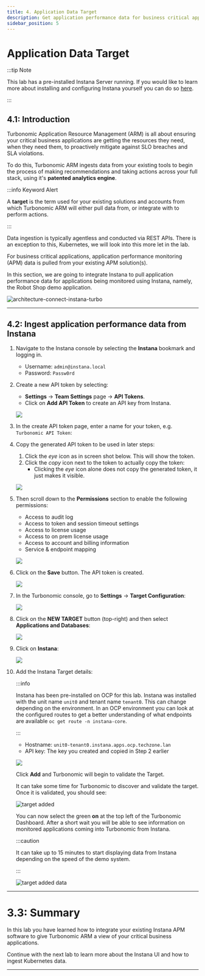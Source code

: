 ```yaml
---
title: 4. Application Data Target
description: Get application performance data for business critical applications
sidebar_position: 5
---
```


# Application Data Target

:::tip Note

This lab has a pre-installed Instana Server running. If you would like to learn
more about installing and configuring Instana yourself you can do so
[here](https://ibm.github.io/waiops-tech-jam/labs/instana/introduction/).

:::

## 4.1: Introduction

Turbonomic Application Resource Management (ARM) is all about ensuring your
critical business applications are getting the resources they need, when they
need them, to proactively mitigate against SLO breaches and SLA violations.

To do this, Turbonomic ARM ingests data from your existing tools to begin the
process of making recommendations and taking actions across your full stack,
using it's **patented analytics engine**.

:::info Keyword Alert

A **target** is the term used for your existing solutions and accounts from
which Turbonomic ARM will either pull data from, or integrate with to perform
actions.

:::

Data ingestion is typically agentless and conducted via REST APIs. There is an
exception to this, Kubernetes, we will look into this more let in the lab.

For business critical applications, application performance monitoring (APM)
data is pulled from your existing APM solution(s).

In this section, we are going to integrate Instana to pull application
performance data for applications being monitored using Instana, namely, the
Robot Shop demo application.

![architecture-connect-instana-turbo](images/architecture-connect-instana-turbo.png)

---

## 4.2: Ingest application performance data from Instana

1. Navigate to the Instana console by selecting the **Instana** bookmark and
   logging in.

   - Username: `admin@instana.local`
   - Password: `Passw0rd`

1. Create a new API token by selecting:

   - **Settings** -> **Team Settings** page -> **API Tokens**.
   - Click on **Add API Token** to create an API key from Instana.

   ![](images/addApiToken.png)

1. In the create API token page, enter a name for your token, e.g.
   `Turbonomic API Token`:

1. Copy the generated API token to be used in later steps:

   1. Click the _eye_ icon as in screen shot below. This will show the token.
   2. Click the _copy_ icon next to the token to actually copy the token:
      - Clicking the _eye_ icon alone does not copy the generated token, it just
        makes it visible.

   ![](images/apiToken1.png)

1. Then scroll down to the **Permissions** section to enable the following
   permissions:

   - Access to audit log
   - Access to token and session timeout settings
   - Access to license usage
   - Access to on prem license usage
   - Access to account and billing information
   - Service & endpoint mapping

   ![](images/apiToken2.png)

1. Click on the **Save** button. The API token is created.

   ![](images/apiToken3.png)

1. In the Turbonomic console, go to **Settings** -> **Target Configuration**:

   ![](images/turbo-target-configuration.png)

1. Click on the **NEW TARGET** button (top-right) and then select **Applications
   and Databases**:

   ![](images/application-and-databases.png)

1. Click on **Instana**:

   ![](images/instanaTarget.png)

1. Add the Instana Target details:

   :::info

   Instana has been pre-installed on OCP for this lab. Instana was installed
   with the unit name `unit0` and tenant name `tenant0`. This can change
   depending on the environment. In an OCP environment you can look at the
   configured routes to get a better understanding of what endpoints are
   available `oc get route -n instana-core`.

   :::

   - Hostname: `unit0-tenant0.instana.apps.ocp.techzone.lan`
   - API key: The key you created and copied in Step 2 earlier

   ![](images/add-instana-target.png)

   Click **Add** and Turbonomic will begin to validate the Target.

   It can take some time for Turbonomic to discover and validate the target.
   Once it is validated, you should see:

   ![target added](images/instana-target-added.png)

   You can now select the green **on** at the top left of the Turbonomic
   Dashboard. After a short wait you will be able to see information on
   monitored applications coming into Turbonomic from Instana.

   :::caution

   It can take up to 15 minutes to start displaying data from Instana depending
   on the speed of the demo system.

   :::

   ![target added data](images/instana-target-data.png)

---

# 3.3: Summary

In this lab you have learned how to integrate your existing Instana APM software
to give Turbonomic ARM a view of your critical business applications.

Continue with the next lab to learn more about the Instana UI and how to ingest
Kubernetes data.

---
